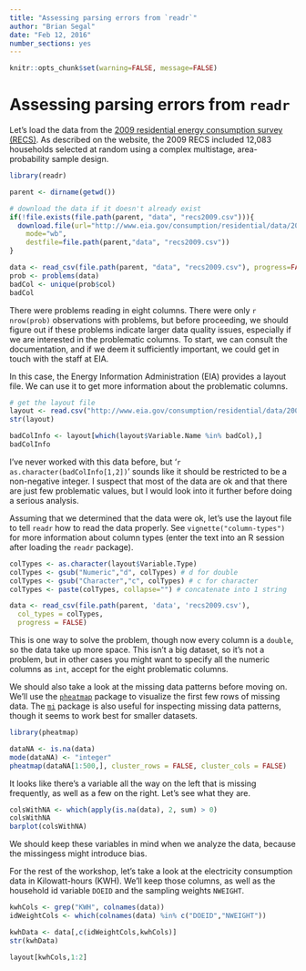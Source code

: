 ```yaml
---
title: "Assessing parsing errors from `readr`"
author: "Brian Segal"
date: "Feb 12, 2016"
number_sections: yes
---
```


```r
knitr::opts_chunk$set(warning=FALSE, message=FALSE)
```

# Assessing parsing errors from `readr`

Let's load the data from the [2009 residential energy consumption survey (RECS)](http://www.eia.gov/consumption/residential/data/2009/index.cfm?view=microdata). As described on the website, the 2009 RECS included 12,083 households selected at random using a complex multistage, area-probability sample design.

```r
library(readr)

parent <- dirname(getwd())

# download the data if it doesn't already exist
if(!file.exists(file.path(parent, "data", "recs2009.csv"))){
  download.file(url="http://www.eia.gov/consumption/residential/data/2009/csv/recs2009_public.csv",
    mode="wb",
    destfile=file.path(parent,"data", "recs2009.csv"))
}

data <- read_csv(file.path(parent, "data", "recs2009.csv"), progress=FALSE)
prob <- problems(data)
badCol <- unique(prob$col)
badCol
```

There were problems reading in eight columns. There were only `r nrow(prob)` observations with problems, but before proceeding, we should figure out if these problems indicate larger data quality issues, especially if we are interested in the problematic columns. To start, we can consult the documentation, and if we deem it sufficiently important, we could get in touch with the staff at EIA.

In this case, the Energy Information Administration (EIA) provides a layout file. We can use it to get more information about the problematic columns.

```r
# get the layout file
layout <- read.csv("http://www.eia.gov/consumption/residential/data/2009/csv/public_layout.csv")
str(layout)

badColInfo <- layout[which(layout$Variable.Name %in% badCol),]
badColInfo
```

I've never worked with this data before, but '`r as.character(badColInfo[1,2])`' sounds like it should be restricted to be a non-negative integer. I suspect that most of the data are ok and that there are just few problematic values, but I would look into it further before doing a serious analysis.

Assuming that we determined that the data were ok, let's use the layout file to tell `readr` how to read the data properly. See `vignette("column-types")` for more information about column types (enter the text into an R session after loading the `readr` package).

```r
colTypes <- as.character(layout$Variable.Type)
colTypes <- gsub("Numeric","d", colTypes) # d for double
colTypes <- gsub("Character","c", colTypes) # c for character
colTypes <- paste(colTypes, collapse="") # concatenate into 1 string

data <- read_csv(file.path(parent, 'data', 'recs2009.csv'),
  col_types = colTypes,
  progress = FALSE)
```

This is one way to solve the problem, though now every column is a `double`, so the data take up more space. This isn't a big dataset, so it's not a problem, but in other cases you might want to specify all the numeric columns as `int`, accept for the eight problematic columns.





We should also take a look at the missing data patterns before moving on. We'll use the [`pheatmap`](https://cran.r-project.org/web/packages/pheatmap/index.html) package to visualize the first few rows of missing data. The [`mi`](https://cran.r-project.org/web/packages/mi/index.html) package is also useful for inspecting missing data patterns, though it seems to work best for smaller datasets.

```r
library(pheatmap)

dataNA <- is.na(data)
mode(dataNA) <- "integer"
pheatmap(dataNA[1:500,], cluster_rows = FALSE, cluster_cols = FALSE)
```

It looks like there's a variable all the way on the left that is missing frequently, as well as a few on the right. Let's see what they are.

```r
colsWithNA <- which(apply(is.na(data), 2, sum) > 0)
colsWithNA
barplot(colsWithNA)
```

We should keep these variables in mind when we analyze the data, because the missingess might introduce bias.

For the rest of the workshop, let's take a look at the electricity consumption data in Kilowatt-hours (KWH). We'll keep those columns, as well as the household id variable `DOEID` and the sampling weights `NWEIGHT`.

```r
kwhCols <- grep("KWH", colnames(data))
idWeightCols <- which(colnames(data) %in% c("DOEID","NWEIGHT"))

kwhData <- data[,c(idWeightCols,kwhCols)]
str(kwhData)

layout[kwhCols,1:2]
```